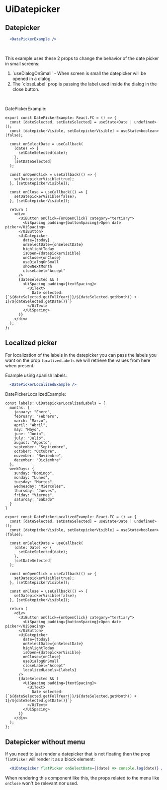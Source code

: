

# UiDatepicker
<Metadata packageName='datepicker' packageJson={packageJson} includeInformation description='A datepicker that lets the user select a date' />

## Datepicker

```jsx live scope={{DatePickerExample}}
  <DatePickerExample />
```

<br />

This example uses these 2 props to change the behavior of the date picker in small screens:

<ol>
  <li>`useDialogOnSmall` - When screen is small the datepicker will be opened in a dialog.</li>
  <li> The `closeLabel` prop is passing the label used inside the dialog in the close button. </li>
</ol>

<br />

DatePickerExample:

```tsx
export const DatePickerExample: React.FC = () => {
  const [dateSelected, setDateSelected] = useState<Date | undefined>();
  const [datepickerVisible, setDatepickerVisible] = useState<boolean>(false);

  const onSelectDate = useCallback(
    (date) => {
      setDateSelected(date);
    },
    [setDateSelected]
  );

  const onOpenClick = useCallback(() => {
    setDatepickerVisible(true);
  }, [setDatepickerVisible]);

  const onClose = useCallback(() => {
    setDatepickerVisible(false);
  }, [setDatepickerVisible]);

  return (
    <div>
      <UiButton onClick={onOpenClick} category="tertiary">
        <UiSpacing padding={buttonSpacing}>Open date picker</UiSpacing>
      </UiButton>
      <UiDatepicker
        date={today}
        onSelectDate={onSelectDate}
        highlightToday
        isOpen={datepickerVisible}
        onClose={onClose}
        useDialogOnSmall
        showNextMonth
        closeLabel="Accept"
      />
      {dateSelected && (
        <UiSpacing padding={textSpacing}>
          <UiText>
            Date selected: {`${dateSelected.getFullYear()}/${dateSelected.getMonth() + 1}/${dateSelected.getDate()}`}
          </UiText>
        </UiSpacing>
      )}
    </div>
  );
};
```
## Localized picker

For localization of the labels in the datepicker you can pass the labels you want on the prop `localizedLabels` we will retrieve the values from here when present.

Example using spanish labels:

```jsx live scope={{DatePickerLocalizedExample}}
  <DatePickerLocalizedExample />
```

DatePickerLocalizedExample: 

```tsx
const labels: UiDatepickerLocalizedLabels = {
  months: {
    january: "Enero",
    february: "Febrero",
    march: "Marzo",
    april: "Abril",
    may: "Mayo",
    june: "Junio",
    july: "Julio",
    august: "Agosto",
    september: "Septiembre",
    october: "Octubre",
    november: "Noviembre",
    december: "Diciembre"
  },
  weekDays: {
    sunday: "Domingo",
    monday: "Lunes",
    tuesday: "Martes",
    wednesday: "Miercoles",
    thursday: "Jueves",
    friday: "Viernes",
    saturday: "Sabado"
  }
}

export const DatePickerLocalizedExample: React.FC = () => {
  const [dateSelected, setDateSelected] = useState<Date | undefined>();
  const [datepickerVisible, setDatepickerVisible] = useState<boolean>(false);

  const onSelectDate = useCallback(
    (date: Date) => {
      setDateSelected(date);
    },
    [setDateSelected]
  );

  const onOpenClick = useCallback(() => {
    setDatepickerVisible(true);
  }, [setDatepickerVisible]);

  const onClose = useCallback(() => {
    setDatepickerVisible(false);
  }, [setDatepickerVisible]);

  return (
    <div>
      <UiButton onClick={onOpenClick} category="tertiary">
        <UiSpacing padding={buttonSpacing}>Open date picker</UiSpacing>
      </UiButton>
      <UiDatepicker
        date={today}
        onSelectDate={onSelectDate}
        highlightToday
        isOpen={datepickerVisible}
        onClose={onClose}
        useDialogOnSmall
        closeLabel="Accept"
        localizedLabels={labels}
      />
      {dateSelected && (
        <UiSpacing padding={textSpacing}>
          <UiText>
            Date selected: {`${dateSelected.getFullYear()}/${dateSelected.getMonth() + 1}/${dateSelected.getDate()}`}
          </UiText>
        </UiSpacing>
      )}
    </div>
  );
};

```

## Datepicker without menu

If you need to just render a datepicker that is not floating then the prop `flatPicker` will render it as a block element:

```jsx live scope={{UiDatepicker}}
  <UiDatepicker flatPicker onSelectDate={(date) => console.log(date)} />
```

When rendering this component like this, the props related to the menu like `onClose` won't be relevant nor used.